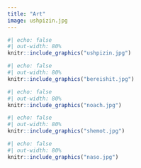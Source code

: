 ```yaml
---
title: "Art"
image: ushpizin.jpg
---
```


```r
#| echo: false
#| out-width: 80%
knitr::include_graphics("ushpizin.jpg")
```

```r
#| echo: false
#| out-width: 80%
knitr::include_graphics("bereishit.jpg")
```

```r
#| echo: false
#| out-width: 80%
knitr::include_graphics("noach.jpg")
```

```r
#| echo: false
#| out-width: 80%
knitr::include_graphics("shemot.jpg")
```

```r
#| echo: false
#| out-width: 80%
knitr::include_graphics("naso.jpg")
```

